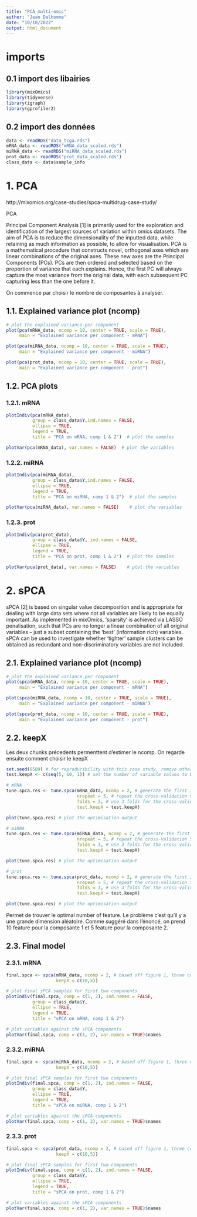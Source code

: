 ---
title: "PCA_multi-omic"
author: "Jean Delhomme"
date: "10/10/2022"
output: html_document
---



# imports



## 0.1 import des libairies


```{r}
library(mixOmics)
library(tidyverse)
library(igraph)
library(gprofiler2)
```


## 0.2 import des données


```{r}
data <- readRDS("data_tcga.rds")
mRNA_data <- readRDS("mRNA_data_scaled.rds")
miRNA_data <- readRDS("miRNA_data_scaled.rds")
prot_data <- readRDS("prot_data_scaled.rds")
class_data <- data$sample_info
```



# 1. PCA



http://mixomics.org/case-studies/spca-multidrug-case-study/

PCA

Principal Component Analysis [1] is primarily used for the exploration and identification of the largest sources of variation within omics datasets. The aim of PCA is to reduce the dimensionality of the inputted data, while retaining as much information as possible, to allow for visualisation. PCA is a mathematical procedure that constructs novel, orthogonal axes which are linear combinations of the original axes. These new axes are the Principal Components (PCs). PCs are then ordered and selected based on the proportion of variance that each explains. Hence, the first PC will always capture the most variance from the original data, with each subsequent PC capturing less than the one before it.

On commence par choisir le nombre de composantes à analyser.


## 1.1. Explained variance plot (ncomp)


```{r}
# plot the explained variance per component
plot(pca(mRNA_data, ncomp = 10, center = TRUE, scale = TRUE),
     main = "Explained variance per component - mRNA")

plot(pca(miRNA_data, ncomp = 10, center = TRUE, scale = TRUE),
     main = "Explained variance per component - miRNA")

plot(pca(prot_data, ncomp = 10, center = TRUE, scale = TRUE),
     main = "Explained variance per component - prot")
```


## 1.2. PCA plots


### 1.2.1. mRNA

```{r}
plotIndiv(pca(mRNA_data),
          group = class_data$Y,ind.names = FALSE, 
          ellipse = TRUE,
          legend = TRUE,
          title = "PCA on mRNA, comp 1 & 2")  # plot the samples

plotVar(pca(mRNA_data), var.names = FALSE)  # plot the variables
```

### 1.2.2. miRNA

```{r}
plotIndiv(pca(miRNA_data),
          group = class_data$Y,ind.names = FALSE, 
          ellipse = TRUE,
          legend = TRUE,
          title = "PCA on miRNA, comp 1 & 2")  # plot the samples

plotVar(pca(miRNA_data), var.names = FALSE)    # plot the variables
```

### 1.2.3. prot

```{r}
plotIndiv(pca(prot_data),
          group = class_data$Y, ind.names = FALSE, 
          ellipse = TRUE,
          legend = TRUE,
          title = "PCA on prot, comp 1 & 2")  # plot the samples

plotVar(pca(prot_data), var.names = FALSE)    # plot the variables
```



# 2. sPCA



sPCA [2] is based on singular value decomposition and is appropriate for dealing with large data sets where not all variables are likely to be equally important. As implemented in mixOmics, 'sparsity' is achieved via LASSO penalisation, such that PCs are no longer a linear combination of all original variables – just a subset containing the 'best' (information rich) variables. sPCA can be used to investigate whether 'tighter' sample clusters can be obtained as redundant and non-discriminatory variables are not included.


## 2.1. Explained variance plot (ncomp)


```{r}
# plot the explained variance per component
plot(spca(mRNA_data, ncomp = 10, center = TRUE, scale = TRUE),
     main = "Explained variance per component - mRNA")

plot(spca(miRNA_data, ncomp = 10, center = TRUE, scale = TRUE),
     main = "Explained variance per component - miRNA")

plot(spca(prot_data, ncomp = 10, center = TRUE, scale = TRUE),
     main = "Explained variance per component - prot")
```


## 2.2. keepX


Les deux chunks précedents permenttent d'estimer le ncomp.
On regarde ensuite comment choisir le keepX

```{r}
set.seed(8589) # for reproducibility with this case study, remove otherwise
test.keepX <- c(seq(5, 10, 1)) # set the number of variable values to be tested

# mRNA
tune.spca.res <- tune.spca(mRNA_data, ncomp = 2, # generate the first 3 components
                           nrepeat = 5, # repeat the cross-validation 5 times
                           folds = 3, # use 3 folds for the cross-validation
                           test.keepX = test.keepX)

plot(tune.spca.res) # plot the optimisation output

# miRNA
tune.spca.res <- tune.spca(miRNA_data, ncomp = 2, # generate the first 3 components
                           nrepeat = 5, # repeat the cross-validation 5 times
                           folds = 3, # use 3 folds for the cross-validation
                           test.keepX = test.keepX)

plot(tune.spca.res) # plot the optimisation output

# prot
tune.spca.res <- tune.spca(prot_data, ncomp = 2, # generate the first 3 components
                           nrepeat = 5, # repeat the cross-validation 5 times
                           folds = 3, # use 3 folds for the cross-validation
                           test.keepX = test.keepX)

plot(tune.spca.res) # plot the optimisation output
```

Permet de trouver le optimal number of feature. Le problème c'est qu'il y a une grande dimension aléatoire. Comme suggéré dans l'énoncé, on prend 10 feature pour la composante 1 et 5 feature pour la composante 2.


## 2.3. Final model


### 2.3.1. mRNA

```{r}
final.spca <- spca(mRNA_data, ncomp = 2, # based off figure 1, three components is best
                   keepX = c(10,5))

# plot final sPCA samples for first two components
plotIndiv(final.spca, comp = c(1, 2), ind.names = FALSE, 
          group = class_data$Y,
          ellipse = TRUE,
          legend = TRUE,
          title = "sPCA on mRNA, comp 1 & 2")

# plot variables against the sPCA components
plotVar(final.spca, comp = c(1, 2), var.names = TRUE)$names
```

### 2.3.2. miRNA

```{r}
final.spca <- spca(miRNA_data, ncomp = 2, # based off figure 1, three components is best
                   keepX = c(10,5))

# plot final sPCA samples for first two components
plotIndiv(final.spca, comp = c(1, 2), ind.names = FALSE, 
          group = class_data$Y,
          ellipse = TRUE,
          legend = TRUE,
          title = "sPCA on miRNA, comp 1 & 2")

# plot variables against the sPCA components
plotVar(final.spca, comp = c(1, 2), var.names = TRUE)$names
```

### 2.3.3. prot

```{r}
final.spca <- spca(prot_data, ncomp = 2, # based off figure 1, three components is best
                   keepX = c(10,5))

# plot final sPCA samples for first two components
plotIndiv(final.spca, comp = c(1, 2), ind.names = FALSE, 
          group = class_data$Y,
          ellipse = TRUE,
          legend = TRUE,
          title = "sPCA on prot, comp 1 & 2")

# plot variables against the sPCA components
plotVar(final.spca, comp = c(1, 2), var.names = TRUE)$names
```